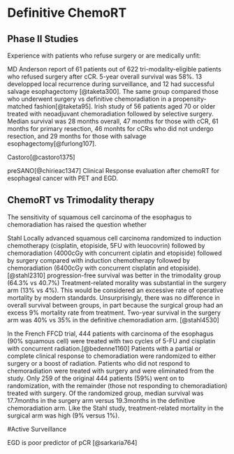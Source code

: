 # Definitive ChemoRT

## Phase II Studies

Experience with patients who refuse surgery or are medically unfit:

MD Anderson report of 61 patients out of 622 tri-modality-eligible patients who refused surgery after cCR.  5-year overall survival was 58%.  13 developped local recurrence during surveillance, and 12 had successful salvage esophagectomy [@taketa300]. The same group compared those who underwent surgery vs definitive chemoradiation in a propensity-matched fashion[@taketa95]. Irish study of 56 patients aged 70 or older treated with neoadjuvant chemoradiation followed by selective surgery.  Median survival was 28 months overall, 47 months for those with cCR, 61 months for primary resection, 46 monhts for cCRs who did not undergo resection, and 29 months for those with salvage esophagectomy[@furlong107].


Castoro[@castoro1375]

preSANO[@chirieac1347] Clinical Response evaluation after chemoRT for esophageal cancer with PET and EGD.

## ChemoRT vs Trimodality therapy

The sensitivity of squamous cell carcinoma of the esophagus to chemoradiation has raised the question whether

Stahl Locally advanced squamous cell carcinoma randomized to induction chemotherapy (cisplatin, etopiside, 5FU with leuocovrin) followed by chemoradiation (4000cGy with concurrent ciplatin and etopiside) followed by surgery compared with induction chemotherapy followed by chemoradiation (6400cGy with concurrent cisplatin and etopiside).[@stahl2310] progression-free survival was better in the trimodality group (64.3% vs 40.7%) Treatment-related morality was substantial in the surgery arm (13% vs 4%). This would be considered an excessive rate of operative mortality by modern standards. Unsurprisingly, there was no difference in overall survival between groups, in part because the surgical group had an excess 9% mortality rate from treatment. Two-year survival in the surgery arm was 40% vs 35% in the definitive chemoradiation arm. [@stahl4530]

In the French FFCD trial, 444 patients with carcinoma of the esophagus (90% squamous cell) were treated with two cycles of 5-FU and cisplatin with concurrent radiation.[@bedenne1160] Patients with a partial or complete clinical response to chemoradiation were randomized to either surgery or a boost of radiation. Patients who did not respond to chemoradiation were treated with surgery and were eliminated from the study. Only 259 of the original 444 patients (59%) went on to randomization, with the remainder (those not responding to chemoradiation) treated with surgery. Of the randomized group, median survival was 17.7months in the surgery arm versus 19.3months in the definitive chemoradiation arm. Like the Stahl study, treatment-related mortality in the surgical arm was high (9% versus 1%).

\#Active Surveillance

EGD is poor predictor of pCR [@sarkaria764]
